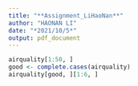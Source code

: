 ```yaml
---
title: "**Assignment_LiHaoNan**"
author: "HAONAN LI"
date: "*2021/10/5*"
output: pdf_document
---
```



```r
airquality[1:50, ]
good <- complete.cases(airquality)
airquality[good, ][1:6, ]
```

